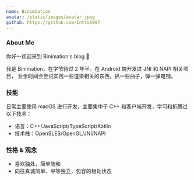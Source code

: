 ```yaml
---
name: Binimiation
avatar: /static/images/avatar.jpeg
github: https://github.com/Intro1997
---
```


### About Me

你好～欢迎来到 Binimation's blog 👋

我是 Binimation，在字节待过 2 年半。在 Android 端开发过 JNI 和 NAPI 相关项目，
业余时间会尝试实践一些渲染相关的东西，扒一些曲子，弹一弹电钢。

### 技能

日常主要使用 macOS 进行开发，主要集中于 C++ 和客户端开发，学习和折腾过以下技术：

- 语言：C++/JavaScript/TypeScript/Kotlin
- 技术栈：OpenSLES/OpenGL/JNI/NAPI

### 性格 & 观念
- 喜欢独处，简单随和
- 向往真诚简单、平等独立，包容的相处状态



